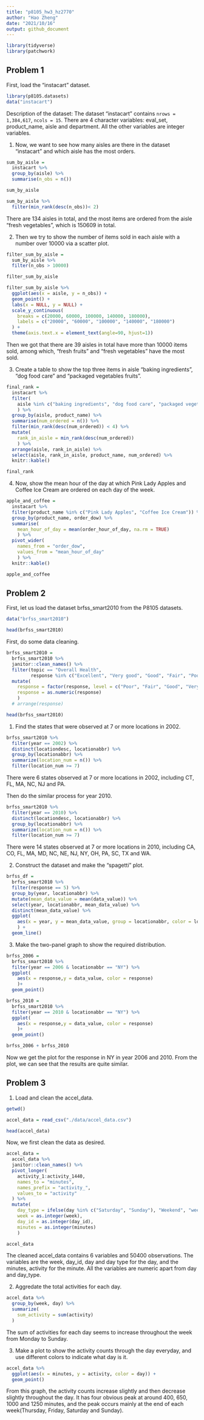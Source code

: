 ```yaml
---
title: "p8105_hw3_hz2770"
author: "Hao Zheng"
date: "2021/10/16"
output: github_document
---
```

```r
library(tidyverse)
library(patchwork)
```


## Problem 1

First, load the "instacart" dataset.
```r
library(p8105.datasets)
data("instacart")
```


Description of the dataset: The dataset "instacart" contains `nrows = 1,384,617`, `ncols = 15`. There are 4 character variables: eval_set, product_name, aisle and department. All the other variables are integer variables.


1. Now, we want to see how many aisles are there in the dataset "instacart" and which aisle has the most orders.

```r
sum_by_aisle = 
  instacart %>% 
  group_by(aisle) %>% 
  summarise(n_obs = n())

sum_by_aisle

sum_by_aisle %>% 
  filter(min_rank(desc(n_obs))< 2)
```

There are 134 aisles in total, and the most items are ordered from the aisle "fresh vegetables", which is 150609 in total.



2. Then we try to show the number of items sold in each aisle with a number over 10000 via a scatter plot.

```r
filter_sum_by_aisle = 
  sum_by_aisle %>% 
  filter(n_obs > 10000)

filter_sum_by_aisle

filter_sum_by_aisle %>%
  ggplot(aes(x = aisle, y = n_obs)) +
  geom_point() +
  labs(x = NULL, y = NULL) +
  scale_y_continuous(
    breaks = c(20000, 60000, 100000, 140000, 180000),
    labels = c("20000", "60000", "100000", "140000", "180000")
  ) +
  theme(axis.text.x = element_text(angle=90, hjust=1))
```

Then we got that there are 39 aisles in total have more than 10000 items sold, among which, "fresh fruits" and "fresh vegetables" have the most sold.



3. Create a table to show the top three items in aisle "baking ingredients", "dog food care" and "packaged vegetables fruits".
```r
final_rank =
  instacart %>%
  filter(
    aisle %in% c("baking ingredients", "dog food care", "packaged vegetables fruits")
    ) %>% 
  group_by(aisle, product_name) %>% 
  summarise(num_ordered = n()) %>% 
  filter(min_rank(desc(num_ordered)) < 4) %>% 
  mutate(
    rank_in_aisle = min_rank(desc(num_ordered))
    ) %>% 
  arrange(aisle, rank_in_aisle) %>% 
  select(aisle, rank_in_aisle, product_name, num_ordered) %>% 
  knitr::kable()

final_rank
```



4. Now, show the mean hour of the day at which Pink Lady Apples and Coffee Ice Cream are ordered on each day of the week.

```r
apple_and_coffee = 
  instacart %>%
  filter(product_name %in% c("Pink Lady Apples", "Coffee Ice Cream")) %>% 
  group_by(product_name, order_dow) %>%  
  summarise(
    mean_hour_of_day = mean(order_hour_of_day, na.rm = TRUE)
    ) %>% 
  pivot_wider(
    names_from = "order_dow",
    values_from = "mean_hour_of_day"
    ) %>% 
  knitr::kable()

apple_and_coffee
```



## Problem 2

First, let us load the dataset brfss_smart2010 from the P8105 datasets.
```r
data("brfss_smart2010")

head(brfss_smart2010)
```

First, do some data cleaning.
```r
brfss_smart2010 =
  brfss_smart2010 %>% 
  janitor::clean_names() %>% 
  filter(topic == "Overall Health",
         response %in% c("Excellent", "Very good", "Good", "Fair", "Poor")) %>%
  mutate(
    response = factor(response, level = c("Poor", "Fair", "Good", "Very good", "Excellent")),
    response = as.numeric(response)
    )
  # arrange(response)

head(brfss_smart2010)
```

1. Find the states that were observed at 7 or more locations in 2002.
```r
brfss_smart2010 %>%
  filter(year == 2002) %>%
  distinct(locationdesc, locationabbr) %>%
  group_by(locationabbr) %>%
  summarize(location_num = n()) %>% 
  filter(location_num >= 7)
```
There were 6 states observed at 7 or more locations in 2002, including CT, FL, MA, NC, NJ and PA.


Then do the similar process for year 2010.
```r
brfss_smart2010 %>%
  filter(year == 2010) %>%
  distinct(locationdesc, locationabbr) %>% 
  group_by(locationabbr) %>%
  summarize(location_num = n()) %>% 
  filter(location_num >= 7)
```
There were 14 states observed at 7 or more locations in 2010, including CA, CO, FL, MA, MD, NC, NE, NJ, NY, OH, PA, SC, TX and WA.


2. Construct the dataset and make the "spagetti" plot.
```r
brfss_df =
  brfss_smart2010 %>%
  filter(response == 5) %>%
  group_by(year, locationabbr) %>%
  mutate(mean_data_value = mean(data_value)) %>%
  select(year, locationabbr, mean_data_value) %>%
  distinct(mean_data_value) %>% 
  ggplot(
    aes(x = year, y = mean_data_value, group = locationabbr, color = locationabbr)
    ) + 
  geom_line()

```


3. Make the two-panel graph to show the required distribution.
```r
brfss_2006 = 
  brfss_smart2010 %>% 
  filter(year == 2006 & locationabbr == "NY") %>% 
  ggplot(
    aes(x = response,y = data_value, color = response)
    )+
  geom_point()

brfss_2010 = 
  brfss_smart2010 %>% 
  filter(year == 2010 & locationabbr == "NY") %>% 
  ggplot(
    aes(x = response,y = data_value, color = response)
    )+
  geom_point()

brfss_2006 + brfss_2010
```
Now we get the plot for the response in NY in year 2006 and 2010. From the plot, we can see that the results are quite similar.

## Problem 3

1. Load and clean the accel_data.
```r
getwd()

accel_data = read_csv("./data/accel_data.csv")

head(accel_data)
```

Now, we first clean the data as desired.
```r
accel_data =
  accel_data %>% 
  janitor::clean_names() %>% 
  pivot_longer(
    activity_1:activity_1440,
    names_to = "minutes",
    names_prefix = "activity_",
    values_to = "activity"
  ) %>% 
  mutate(
    day_type = ifelse(day %in% c("Saturday", "Sunday"), "Weekend", "weekday"),
    week = as.integer(week),
    day_id = as.integer(day_id),
    minutes = as.integer(minutes)
    )

accel_data

```
The cleaned accel_data contains 6 variables and 50400 observations. The variables are the week, day_id, day and day type for the day, and the minutes, activity for the minute. All the variables are numeric apart from day and day_type.


2. Aggredate the total activities for each day.
```r
accel_data %>% 
  group_by(week, day) %>% 
  summarize(
    sum_activity = sum(activity)
  )
```
The sum of activities for each day seems to increase throughout the week from Monday to Sunday.


3. Make a plot to show the activity counts through the day everyday, and use different colors to indicate what day is it.
```r
accel_data %>% 
  ggplot(aes(x = minutes, y = activity, color = day)) +
  geom_point()
```

From this graph, the activity counts increase slightly and then decrease slightly throughout the day. It has four obvious peak at around 400, 650, 1000 and 1250 minutes, and the peak occurs mainly at the end of each week(Thursday, Friday, Saturday and Sunday).